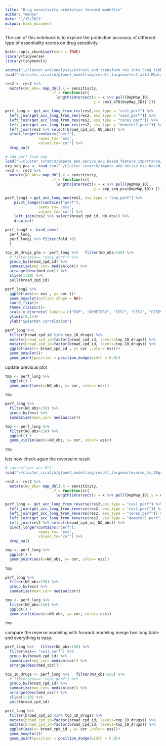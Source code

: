 ```yaml
---
title: "Drug sensitivity prediction forward modellin"
author: "Wenyu"
date: "1/15/2021"
output: html_document
---
```


The aim of this notebook is to explore the prediction accuracy
of different type of essentiality scores on drug sensitivity.

```r
knitr::opts_chunk$set(echo = TRUE)
library(tidyverse)
library(tidymodels)
```


```r
source("~/cluster_wrk/analysis/extract_and_transform_res_into_long_tibble.R")
load("~/cluster_scratch/glmnet_modelling/result_largevm/res2_all4.RData")

res2 <- res2 %>% 
  mutate(NO_obs= map_dbl(.x = sensitivity, 
                     .f = function(x){
                       length(intersect(x = x %>% pull(DepMap_ID),
                                        y = ces1_478$DepMap_ID)) }))

perf_long <- get_acc_long_from_res(res2,ess_type = "ces1_perf") %>% 
  left_join(get_acc_long_from_res(res2, ess_type = "ces2_perf")) %>%
  left_join(get_acc_long_from_res(res2, ess_type = "ceres_perf")) %>% 
  left_join(get_acc_long_from_res(res2, ess_type = "demeter2_perf")) %>% 
  left_join(res2 %>% select(broad_cpd_id, NO_obs)) %>% 
  pivot_longer(contains("perf"),
               names_to= "ess", 
               values_to="cor") %>% 
  drop_na()
```


```r
# add perf from exp
load("~/cluster_scratch/impute_and_derive_exp_based_feature_importance/res_feature_imp_expseq2.RData")
exp_seq_pca <- read_csv("~/cluster_scratch/impute_and_derive_exp_based_feature_importance/exp_seq_pca.csv")
res2 <- res2 %>% 
  mutate(NO_obs= map_dbl(.x = sensitivity, 
                     .f = function(x){
                       length(intersect(x = x %>% pull(DepMap_ID),
                                        y = exp_seq_pca$DepMap_ID)) }))

perf_long1 <-get_acc_long_new(res2, ess_type = "exp_perf") %>%
    pivot_longer(contains("perf"),
               names_to= "ess", 
               values_to="cor") %>%
    left_join(res2 %>% select(broad_cpd_id, NO_obs)) %>% 
    drop_na()
```


```r
perf_long2 <- bind_rows(
  perf_long,
  perf_long1 %>% filter(fold <6)
  )
```


```r
top_10_drugs_glm <- perf_long %>%   filter(NO_obs>150) %>% 
  # filter(ess== "ces1_perf") %>% 
  group_by(broad_cpd_id) %>% 
  summarize(med_cor= median(cor)) %>% 
  arrange(desc(med_cor)) %>% 
  slice(1:10) %>% 
  pull(broad_cpd_id)
```

```r
perf_long2 %>% 
  ggplot(aes(x= ess , y= cor ))+
  geom_boxplot(outlier.shape = NA)+
  coord_flip()+
  theme_classic()+
  scale_x_discrete( labels= c("EXP", "DEMETER2", "CES2", "CES1", "CERES"))+
  ylim(c(0,1))+
  ylab("Spearman correlation")
```


```r
perf_long %>% 
  filter(broad_cpd_id %in% top_10_drugs) %>% 
  mutate(broad_cpd_id=factor(broad_cpd_id, levels=top_10_drugs)) %>%
  mutate(broad_cpd_id=factor(broad_cpd_id, levels=top_10_drugs)) %>%
  ggplot(aes(x= broad_cpd_id , y= cor ,color= ess))+
  geom_boxplot()+
  geom_point(position = position_dodge(width = 0.8))
```

update previous plot 
```r
tmp <- perf_long %>% 
  ggplot() +
  geom_point(aes(x=NO_obs, y= cor, color= ess))
  
tmp
```

```r
perf_long %>%
  filter(NO_obs>150) %>% 
  group_by(ess) %>% 
  summarize(mean_cor= median(cor))

tmp <- perf_long %>%
  filter(NO_obs>150) %>% 
  ggplot() +
  geom_violin(aes(x=NO_obs, y= cor, color= ess))
  
tmp
```


lets now check again the reverselm result
```r
# source("get_acc.R")
load("~/cluster_scratch/glmnet_modelling/result_largevm/reverse_lm_20q4.RData")

res2 <- res2 %>% 
  mutate(NO_obs= map_dbl(.x = sensitivity, 
                     .f = function(x){
                       length(intersect(x = x %>% pull(DepMap_ID),y = ces1_478$DepMap_ID)) }))

perf_long <- get_acc_long_from_reverse(res2,ess_type = "ces1_perf") %>% 
  left_join(get_acc_long_from_reverse(res2, ess_type = "ces2_perf")) %>% 
  left_join(get_acc_long_from_reverse(res2, ess_type = "ceres_perf")) %>% 
  left_join(get_acc_long_from_reverse(res2, ess_type = "demeter2_perf")) %>% 
  left_join(res2 %>% select(broad_cpd_id, NO_obs)) %>% 
  pivot_longer(contains("perf"),
               names_to= "ess", 
               values_to="cor") %>% 
  drop_na()


```
```r
tmp <- perf_long %>% 
  ggplot() +
  geom_point(aes(x=NO_obs, y= cor, color= ess))
  
tmp
```

```r
perf_long %>%
  filter(NO_obs>150) %>% 
  group_by(ess) %>% 
  summarize(mean_cor= median(cor))

tmp <- perf_long %>%
  filter(NO_obs>150) %>% 
  ggplot() +
  geom_violin(aes(x=NO_obs, y= cor, color= ess))
  
tmp
```



compare the reverse modeling with forward modeling
merge two long table and everything is easy.
```r
perf_long %>%   filter(NO_obs>150) %>% 
  filter(ess== "ces1_perf") %>% 
  group_by(broad_cpd_id) %>% 
  summarize(med_cor= median(cor)) %>% 
  arrange(desc(med_cor))

top_10_drugs <- perf_long %>%   filter(NO_obs>150) %>% 
  # filter(ess== "ces1_perf") %>% 
  group_by(broad_cpd_id) %>% 
  summarize(med_cor= median(cor)) %>% 
  arrange(desc(med_cor)) %>% 
  slice(1:10) %>% 
  pull(broad_cpd_id)
```


```r
perf_long %>% 
  filter(broad_cpd_id %in% top_10_drugs) %>% 
  mutate(broad_cpd_id=factor(broad_cpd_id, levels=top_10_drugs)) %>%
  mutate(broad_cpd_id=factor(broad_cpd_id, levels=top_10_drugs)) %>%
  ggplot(aes(x= broad_cpd_id , y= cor ,color= ess))+
  geom_boxplot()+
  geom_point(position = position_dodge(width = 0.8))
```
